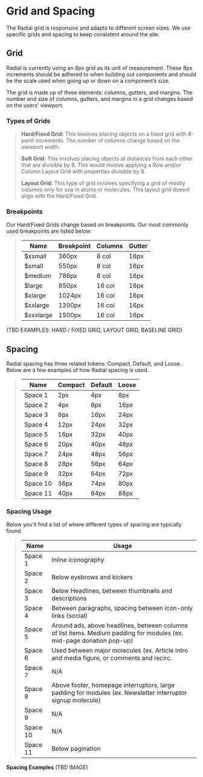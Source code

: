 
<Meta title="Foundations/GridAndSpacing" />

# Grid and Spacing

The Radial grid is responsive and adapts to different screen sizes. We use specific grids and spacing to keep consistent around the site.

## Grid

Radial is currently using an 8px grid as its unit of measurement. These 8px increments should be adhered to when building out components and should be the scale used when going up or down on a component’s size.

The grid is made up of three elements: columns, gutters, and margins. The number and size of columns, gutters, and margins in a grid changes based on the users’ viewport.

  
  

### Types of Grids

> **Hard/Fixed Grid:** This involves placing objects on a fixed grid with 8-point increments. The number of columns change based on the viewport width.
> 
> **Soft Grid:** This involves placing objects at distances from each other that are divisible by 8. This would involve applying a Row and/or Column Layout Grid with properties divisible by 8.
> 
> **Layout Grid:** This type of grid involves specifying a grid of mostly columns only for use in atoms or molecules. This layout grid doesnt align with the Hard/Fixed Grid.

  

### Breakpoints

Our Hard/Fixed Grids change based on breakpoints. Our most commonly used breakpoints are listed below:

> | Name | Breakpoint | Columns | Gutter |
> |--|--|--|--|
> | $xsmall | 360px | 8 col | 16px |
> | $small | 550px | 8 col | 16px |
> | $medium | 786px | 8 col | 16px |
> | $large | 850px | 16 col | 16px |
> | $xlarge | 1024px | 16 col | 16px |
> | $xxlarge | 1200px | 16 col | 16px |
> | $xxxlarge | 1500px | 16 col | 16px |

  

(TBD EXAMPLES: HARD / FIXED GRID, LAYOUT GRID, BASELINE GRID)

## Spacing

Radial spacing has three related tokens: Compact, Default, and Loose. Below are a few examples of how Radial spacing is used.

>   | Name | Compact | Default | Loose |
> |--|--|--|--|
> | Space 1 | 2px | 4px | 8px |
> | Space 2 | 4px | 8px | 16px |
> | Space 3 | 8px | 16px | 24px |
> | Space 4 | 12px | 24px | 32px |
> | Space 5 | 16px | 32px | 40px |
> | Space 6 | 20px | 40px | 48px |
> | Space 7 | 24px | 48px | 56px |
> | Space 8 | 28px | 56px | 64px |
> | Space 9 | 32px | 64px | 72px |
> | Space 10 | 36px | 74px | 80px |
> | Space 11 | 40px | 84px | 88px |

### Spacing Usage
Below you'll find a list of where different types of spacing are typically found
>   | Name | Usage |
>   |--|--|
> | Space 1 | Inline iconography |
> | Space 2 | Below eyebrows and kickers |
> | Space 3 | Below Headlines, between thumbnails and descriptions |
> | Space 4 | Between paragraphs, spacing between icon-only links (social) |
> | Space 5 | Around ads, above headlines, between columns of list items. Medium padding for modules (ex. mid-page donation pop-up) |
> | Space 6 | Used between major molecules (ex. Article intro and media figure, or comments and recirc.  |
> | Space 7 | N/A |
> | Space 8 | Above footer, homepage interruptors, large padding for modules (ex. Newsletter interruptor signup molecule) |
> | Space 9 | N/A |
> | Space 10 | N/A |
> | Space 11 | Below pagination |

**Spacing Examples**
(TBD IMAGE)
